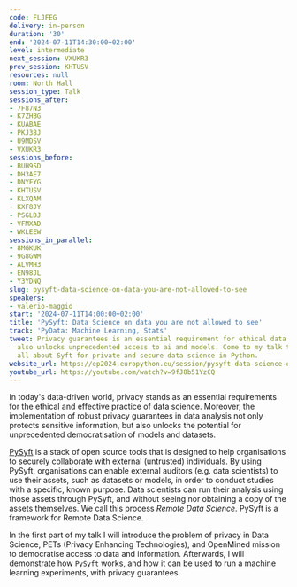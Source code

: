 ```yaml
---
code: FLJFEG
delivery: in-person
duration: '30'
end: '2024-07-11T14:30:00+02:00'
level: intermediate
next_session: VXUKR3
prev_session: KHTUSV
resources: null
room: North Hall
session_type: Talk
sessions_after:
- 7F87N3
- K7ZHBG
- KUABAE
- PKJ38J
- U9MDSV
- VXUKR3
sessions_before:
- BUH9SD
- DH3AE7
- DNYFYG
- KHTUSV
- KLXQAM
- KXF8JY
- PSGLDJ
- VFMXAD
- WKLEEW
sessions_in_parallel:
- 8MGKUK
- 9G8GWM
- ALVMH3
- EN98JL
- Y3YDNQ
slug: pysyft-data-science-on-data-you-are-not-allowed-to-see
speakers:
- valerio-maggio
start: '2024-07-11T14:00:00+02:00'
title: 'PySyft: Data Science on data you are not allowed to see'
track: 'PyData: Machine Learning, Stats'
tweet: Privacy guarantees is an essential requirement for ethical data science, but
  also unlocks unprecedented access to ai and models. Come to my talk to discover
  all about Syft for private and secure data science in Python.
website_url: https://ep2024.europython.eu/session/pysyft-data-science-on-data-you-are-not-allowed-to-see
youtube_url: https://youtube.com/watch?v=9fJ8b51YzCQ
---
```


In today's data-driven world, privacy stands as an essential requirements for the ethical and effective practice of data science. Moreover, the implementation of robust privacy guarantees in data analysis not only protects sensitive information, but also unlocks the potential for unprecedented democratisation of models and datasets.

[PySyft](https://github.com/OpenMined/PySyft) is a stack of open source tools that is designed to help organisations to securely collaborate with external (untrusted) individuals. By using PySyft, organisations can enable external auditors (e.g. data scientists) to use their assets, such as datasets or models, in order to conduct studies with a specific, known purpose. Data scientists can run their analysis using those assets through PySyft, and without seeing nor obtaining a copy of the assets themselves. We call this process *Remote Data Science*. PySyft is a framework for Remote Data Science.

In the first part of my talk I will introduce the problem of privacy in Data Science, PETs (Privacy Enhancing Technologies), and OpenMined mission to democratise access to data and information. Afterwards, I will demonstrate how `PySyft` works, and how it can be used to run a machine learning experiments, with privacy guarantees.
